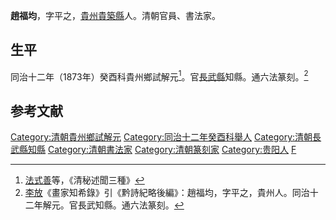 '''趙福均'''，字平之，[[貴州|貴州]][[貴築縣|貴築縣]]人。清朝官員、書法家。

==生平==
同治十二年（1873年）癸酉科貴州鄉試解元<ref>[[法式善|法式善]]等，《清秘述聞三種》</ref>。官[[長武縣|長武縣]]知縣。通六法篆刻。<ref>[[李放_(清朝)|李放]]《畫家知希錄》引《黔詩紀略後編》：趙福均，字平之，貴州人。同治十二年解元。官長武知縣。通六法篆刻。</ref>

==参考文献==
{{reflist}}

{{DEFAULTSORT:Zhao赵}}
[[Category:清朝貴州鄉試解元|Category:清朝貴州鄉試解元]]
[[Category:同治十二年癸酉科舉人|Category:同治十二年癸酉科舉人]]
[[Category:清朝長武縣知縣|Category:清朝長武縣知縣]]
[[Category:清朝書法家|Category:清朝書法家]]
[[Category:清朝篆刻家|Category:清朝篆刻家]]
[[Category:贵阳人|Category:贵阳人]]
[[Category:赵姓|F]]